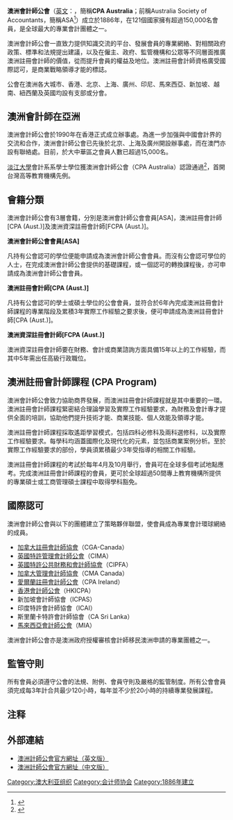 {{noteTA 
|G1=地名
|1=zh-cn:澳大利亚; zh-tw:澳洲; zh-hk:澳洲
}}
{{Infobox|title   = 澳洲會計師公會
|label`  = 產業
|data1   = 財務會計
|label2  = 創立
|data2   = 1886年
|label3  = 總部
|data3   = {{澳大利亞}}[[墨爾本|墨爾本]]
|label4  = 地點
|data4   = 澳大利亞、香港、北京、上海、廣州、印尼、馬來西亞、新加坡、越南、紐西蘭及英國
|label5  = 區域
|data5   = 全球
|label6  = 會長
|data6   =  Graeme Wade
|label7  = CEO
|data7   = Alex Malley
|label8  = 會員
|data9   = 150,000
|label9 = 頭銜
|data9  = 會計師(CPA) & 資深會計師(FCPA)
|label10 = 網站
|data10  = [http://www.cpaaustralia.com.au www.cpaaustralia.com.au]
}}
'''澳洲會計師公會'''（[[英語|英文]]：{{lang|en|'''Certified Practising Accountant Australia'''}}，簡稱'''CPA Australia'''；前稱Australia Society of Accountants，簡稱ASA<ref>{{cite web|url=https://www.cpaaustralia.com.au/about-us/our-history/our-timeline|title=澳洲會計師公會歷史|language=en|access-date=2017-11-27|archive-date=2021-03-15|archive-url=https://web.archive.org/web/20210315155006/https://www.cpaaustralia.com.au/about-us/our-history/our-timeline|dead-url=no}}</ref>）成立於1886年，在121個國家擁有超過150,000名會員，是全球最大的專業會計團體之一。

澳洲會計師公會一直致力提供知識交流的平台、發展會員的專業網絡、對相關政府政策、標準和法規提出建議，以及在僱主、政府、監管機構和公眾等不同層面推廣澳洲註冊會計師的價值，從而提升會員的權益及地位。澳洲註冊會計師資格廣受國際認可，是商業戰略領導才能的標誌。

公會在澳洲各大城市、香港、北京、上海、廣州、印尼、馬來西亞、新加坡、越南、紐西蘭及英國均設有支部或分會。

== 澳洲會計師在亞洲 ==

澳洲會計師公會於1990年在香港正式成立辦事處。為進一步加强與中國會計界的交流和合作，澳洲會計師公會已先後於北京、上海及廣州開設辦事處，而在澳門亦設有聯絡處。目前，於大中華區之會員人數已超過15,000名。

[[淡江大學|淡江大學]]會計系系學士學位獲澳洲會計師公會（CPA Australia）認證通過<ref>{{cite web|url=https://gdc.tku.edu.tw/TodayNews/fcdtl.aspx?id=1066|title=淡江大學會計學系學士學位獲澳洲會計師公會(CPA Australia)認證通過|deadurl=yes|archiveurl=https://web.archive.org/web/20160304123655/http://gdc.tku.edu.tw/TodayNews/fcdtl.aspx?id=1066|archivedate=2016年3月4日|df=}}</ref>，首開台灣高等教育機構先例。

== 會籍分類 ==

澳洲會計師公會有3層會籍，分別是澳洲會計師公會會員[ASA]，澳洲註冊會計師[CPA (Aust.)]及澳洲資深註冊會計師[FCPA (Aust.)]。

'''澳洲會計師公會會員[ASA]'''

凡持有公會認可的學位便能申請成為澳洲會計師公會會員。而沒有公會認可學位的人士，在完成澳洲會計師公會提供的基礎課程，或一個認可的轉換課程後，亦可申請成為澳洲會計師公會會員。

'''澳洲註冊會計師[CPA (Aust.)]'''

凡持有公會認可的學士或碩士學位的公會會員，並符合於6年內完成澳洲註冊會計師課程的專業階段及累積3年實際工作經驗之要求後，便可申請成為澳洲註冊會計師[CPA (Aust.)]。

'''澳洲資深註冊會計師[FCPA (Aust.)]'''

澳洲資深註冊會計師要在財務、會計或商業諮詢方面具備15年以上的工作經驗，而其中5年需出任高級行政職位。

== 澳洲註冊會計師課程 (CPA Program) ==

澳洲會計師公會致力協助商界發展，而澳洲註冊會計師課程就是其中重要的一環。澳洲註冊會計師課程緊密結合理論學習及實際工作經驗要求，為財務及會計專才提供全面的培訓，協助他們提升技術才能、商業技能、個人效能及領導才能。

澳洲註冊會計師課程採取遙距學習模式，包括四科必修科及兩科選修科，以及實際工作經驗要求。每學科均涵蓋國際化及現代化的元素，並包括商業案例分析。至於實際工作經驗要求的部份，學員須累積最少3年受指導的相關工作經驗。

澳洲註冊會計師課程的考試於每年4月及10月舉行，會員可在全球多個考試地點應考。完成澳洲註冊會計師課程的會員，更可於全球超過50間專上教育機構所提供的專業碩士或工商管理碩士課程中取得學科豁免。

== 國際認可 ==

澳洲會計師公會與以下的團體建立了策略夥伴聯盟，使會員成為專業會計環球網絡的成員。

* [[加拿大註冊會計師協會|加拿大註冊會計師協會]]（CGA-Canada）
* [[英國特許管理會計師公會|英國特許管理會計師公會]]（CIMA）
* [[英國特許公共財務和會計師協會|英國特許公共財務和會計師協會]]（CIPFA）
* [[加拿大管理會計師協會|加拿大管理會計師協會]]（CMA Canada）
* [[愛爾蘭註冊會計師公會|愛爾蘭註冊會計師公會]]（CPA Ireland）
* [[香港會計師公會|香港會計師公會]]（HKICPA）
* 新加坡會計師協會（ICPAS）
* 印度特許會計師協會（ICAI）
* 斯里蘭卡特許會計師協會（CA Sri Lanka）
* [[馬來西亞會計師公會|馬來西亞會計師公會]]（MIA）

澳洲會計師公會亦是澳洲政府授權審核會計師移民澳洲申請的專業團體之一。

== 監管守則 ==

所有會員必須遵守公會的法規、附例、會員守則及嚴格的監管制度。所有公會會員須完成每3年計合共最少120小時，每年並不少於20小時的持續專業發展課程。

== 注释 ==
{{Reflist}}

== 外部連結 ==
* [http://www.cpaaustralia.com.au 澳洲計師公會官方網址（英文版）]
* [https://web.archive.org/web/20150206060021/http://becomeacpa.cpaaustralia.com.au/?sc_lang=zh-cn 澳洲計師公會官方網址（中文版）]
[[Category:澳大利亚组织|Category:澳大利亚组织]]
[[Category:会计师协会|Category:会计师协会]]
[[Category:1886年建立|Category:1886年建立]]